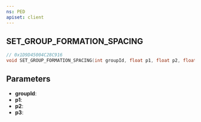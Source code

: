 ```yaml
---
ns: PED
apiset: client
---
```

## SET_GROUP_FORMATION_SPACING

```c
// 0x1D9D45004C28C916
void SET_GROUP_FORMATION_SPACING(int groupId, float p1, float p2, float p3);
```


## Parameters
* **groupId**:
* **p1**:
* **p2**:
* **p3**: